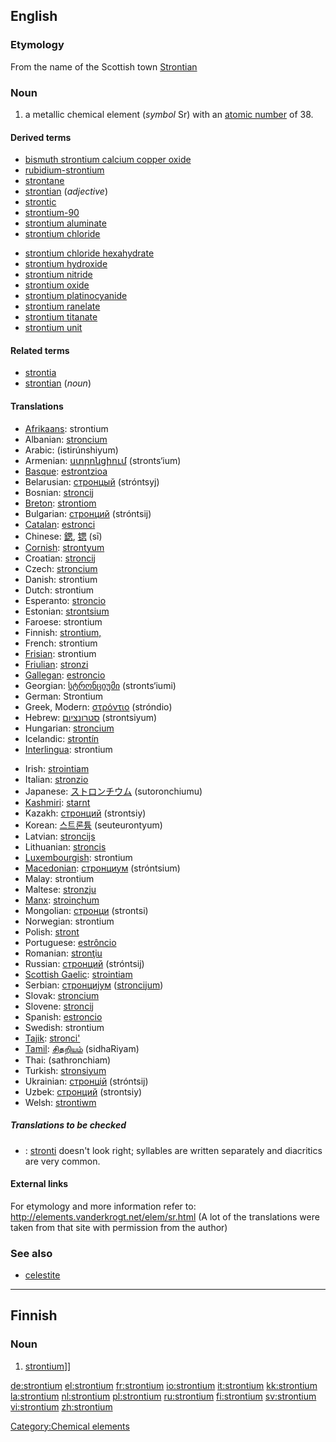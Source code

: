 {{see|Strontium}}
==English==

{{elements|Sr|rubidium|Rb|yttrium|Y}}

===Etymology===
From the name of the Scottish town [[w:Strontian|Strontian]]

===Noun===
{{en-noun|-}}
{{wikipedia}}

# a metallic chemical element (''symbol'' Sr) with an [[atomic number]] of 38.

====Derived terms====
{{top2}}
* [[bismuth strontium calcium copper oxide]]
* [[rubidium-strontium]]
* [[strontane]]
* [[strontian]] (''adjective'')
* [[strontic]]
* [[strontium-90]]
* [[strontium aluminate]]
* [[strontium chloride]]
{{mid2}}
* [[strontium chloride hexahydrate]]
* [[strontium hydroxide]]
* [[strontium nitride]]
* [[strontium oxide]]
* [[strontium platinocyanide]]
* [[strontium ranelate]]
* [[strontium titanate]]
* [[strontium unit]]
{{bottom}}

====Related terms====
* [[strontia]]
* [[strontian]] (''noun'')

====Translations====
{{top}}
* [[Afrikaans]]: strontium
* Albanian: [[stroncium]]
* Arabic: {{Arab|[[سترانشيوم]]}} (istirúnshiyum) {{m}}
* Armenian: [[ստրոնցիում]] (stronts‘ium)
* [[Basque]]: [[estrontzioa]]
* Belarusian: [[стронцый]] (stróntsyj) {{m}}
* Bosnian: [[stroncij]]
* [[Breton]]: [[strontiom]]
* Bulgarian: [[стронций]] (stróntsij) {{m}}
* [[Catalan]]: [[estronci]]
* Chinese: [[鍶]], [[锶]] (sī)
* [[Cornish]]: [[strontyum]]
* Croatian: [[stroncij]]
* Czech: [[stroncium]]
* Danish: strontium
* Dutch: strontium {{n}}
* Esperanto: [[stroncio]]
* Estonian: [[strontsium]]
* Faroese: strontium
* Finnish: [[strontium,]]
* French: strontium {{m}}
* [[Frisian]]: strontium
* [[Friulian]]: [[stronzi]]
* [[Gallegan]]: [[estroncio]]
* Georgian: [[სტრონციუმი]] (stronts‘iumi)
* German: Strontium {{n}}
* Greek, Modern: [[στρόντιο]] (stróndio) {{n}}
* Hebrew: [[סטרונציום]] (strontsiyum)
* Hungarian: [[stroncium]]
* Icelandic: [[strontín]]
* [[Interlingua]]: strontium
{{mid}}
* Irish: [[strointiam]]
* Italian: [[stronzio]] {{m}}
* Japanese: [[ストロンチウム]] (sutoronchiumu)
* [[Kashmiri]]: [[starnt]]
* Kazakh: [[стронций]] (strontsiy)
* Korean: [[스트론튬]] (seuteurontyum)
* Latvian: [[stroncijs]]
* Lithuanian: [[stroncis]]
* [[Luxembourgish]]: strontium
* [[Macedonian]]: [[стронциум]] (stróntsium) {{m}}
* Malay: strontium
* Maltese: [[stronzju]]
* [[Manx]]: [[stroinçhum]]
* Mongolian: [[стронци]] (strontsi)
* Norwegian: strontium
* Polish: [[stront]] {{m}}
* Portuguese: [[estrôncio]] {{m}}
* Romanian: [[stronţiu]] {{n}}
* Russian: [[стронций]] (stróntsij) {{m}}
* [[Scottish Gaelic]]: [[strointiam]]
* Serbian: [[стронциjум]] ([[stroncijum]]) {{m}}
* Slovak: [[stroncium]]
* Slovene: [[stroncij]]
* Spanish: [[estroncio]] {{m}}
* Swedish: strontium
* [[Tajik]]: [[stronci']]
* [[Tamil]]: [[சிதறியம்]] (sidhaRiyam)
* Thai: {{Thai|[[สทรอนเชียม]]}} (sathronchiam)
* Turkish: [[stronsiyum]]
* Ukrainian: [[стронцiй]] (stróntsij) {{m}}
* Uzbek: [[стронций]] (strontsiy)
* Welsh: [[strontiwm]]
{{bottom}}

=====Translations to be checked=====
<!--Remove this section once all of the translations below have been moved into the tables above.-->
{{checktrans}}

* {{ttbc|Vietnamese}}: [[stronti]] doesn't look right; syllables are written separately and diacritics are very common.

====External links====
For etymology and more information refer to:
http://elements.vanderkrogt.net/elem/sr.html
(A lot of the translations were taken from that site with permission from the author)

===See also===
* [[celestite]]

[[Category:Chemical elements]]

----

==Finnish==
{{wikipedia|lang=fi}}

===Noun===
{{fi-noun}}

# {{element|lang=fi}} [[[[#English|strontium]]]]

[[de:strontium]]
[[el:strontium]]
[[fr:strontium]]
[[io:strontium]]
[[it:strontium]]
[[kk:strontium]]
[[la:strontium]]
[[nl:strontium]]
[[pl:strontium]]
[[ru:strontium]]
[[fi:strontium]]
[[sv:strontium]]
[[vi:strontium]]
[[zh:strontium]]